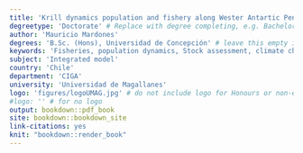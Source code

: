 ```yaml
---
title: 'Krill dynamics population and fishery along Wester Antartic Peninsula'
degreetype: 'Doctorate' # Replace with degree completing, e.g. Bachelor of Science Honours
author: 'Mauricio Mardones'
degrees: 'B.Sc. (Hons), Universidad de Concepción' # leave this empty if no undergraduate degree is completed
keywords: 'Fisheries, population dynamics, Stock assessment, climate change'
subject: 'Integrated model'
country: 'Chile'
department: 'CIGA'
university: 'Universidad de Magallanes'
logo: 'figures/logoUMAG.jpg' # do not include logo for Honours or non-examined PhD thesis
#logo: '' # for no logo
output: bookdown::pdf_book
site: bookdown::bookdown_site
link-citations: yes
knit: "bookdown::render_book"
---
```


<!-- 
Edit these lines as appropriate.
The actual thesis content is in several Rmd files.

You'll need to edit the _bookdown.yml file to set the order in which you'd like them to appear. 

If you have specific LaTeX packages to add, put them in monashthesis.tex.

You will need to ensure you have installed the knitr and bookdown packages for R.

You will also need LaTeX installed on your computer.
-->
